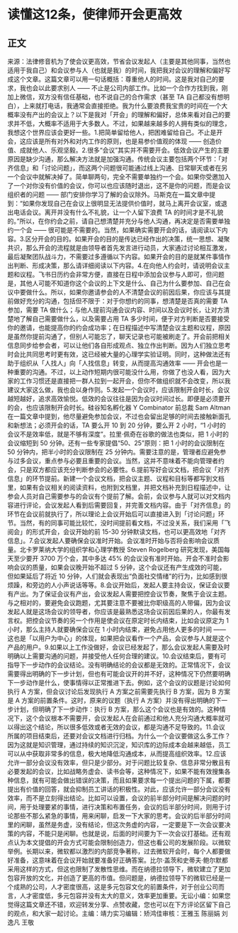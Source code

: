 # 读懂这12条，使律师开会更高效
## 正文
来源：法律修音机为了使会议更高效，节省会议发起人（主要是其他同事，当然也适用于我自己）和会议参与人（也就是我）的时间，我把我对会议的理解和偏好写成这个文章。这篇文章可以用一句话概括：尊重他人的时间。这是我对自己的要求，我也会以此要求别人 —— 不止是公司内部工作。比如一个合作方找到我，刚加上微信，双方没有信任基础，也不说自己的合作需求（甚至 TA 自己都没有想明白），上来就打电话，我通常会直接拒绝。我为什么要浪费我宝贵的时间在一个大概率没有产出的会议上？以下是我对「开会」的理解和偏好，总体来看对自己的要求并不低，大概率不适用于大多数人。不过，如果越来越多的人拥有类似的理念，我想这个世界应该会更好一些。1.把简单留给他人，把困难留给自己。不止是开会，这应该是所有对外和对内工作的原则，也是易参价值观的体现 —— 创造价值、成就他人、乐观坚毅。2.很多“会议”其实并不需要开会。低效会议产生的主要原因是缺少沟通，那么解决方法就是加强沟通。传统会议主要包括两个环节：「对齐信息」和「讨论问题」，而这两个问题很可能通过线上沟通、日常聊天或者在另一个会议中就解决掉了。简单聊两句，完全不需要单独约一个会。如果你受邀加入了一个对你没有价值的会议，你可以也应该随时退出，这不是你的问题，而是会议组织者的问题 —— 部门安排你学习了解的会议除外。马斯克在一篇文章中提到：“如果你发现自己在会议上很明显无法提供价值时，就马上离开会议室，或退出电话会议。离开并没有什么不礼貌，让一个人留下浪费 TA 的时间才是不礼貌的。”所以，在你约会之前，请自己想清楚并充分与他人沟通，再决定是否需要单独约一个会 —— 很可能是不需要的。当然，如果确实需要开会的话，请阅读以下内容。3.区分开会的目的。如果开会的目的是传达已经作出的决策，统一思想、凝聚共识，那么开会的流程就是由领导者首先发言进行动员，大家通过讨论相互激发，最后凝聚团队战斗力，不需要过多遵循以下内容。如果开会的目的是就某件事情作出判断、形成决策，那么请详细阅读以下内容。4.在向他人约会时，请说明会议主题和议程。飞书日历约会非常方便，直接在日程中添加会议参与人即可，但问题是，其他人可能不知道你这个会议的上下文是什么、自己为什么要参加、自己在会议中要做什么。所以，如果你邀请参会的人不清楚会议的前因后果，你应该与其提前做好充分的沟通，包括但不限于：对于你想约的同事，想清楚是否真的需要 TA 参加，需要 TA 做什么；与他人提前沟通会议内容、时间以及会议时长，让对方清楚地了解自己需要做什么，以及需要占用 TA 多少时间，便于对方判断是否要接受你的邀请，也能提高你的约会成功率；在日程描述中写清楚会议主题和议程，原因是虽然你提前沟通了，但别人可能忘了，聊天记录也可能被刷走了。开会前把相关信息同步给参会者，可以让他们各自形成观点、独立作出判断。因为人们独立思考时会比共同思考时更有效，这已经被大量的心理学实验证明。同时，这种做法还有助于组织从「人找人」向「人找信息」转变，从而提高沟通效率 —— 开会也是一种重要的沟通。不过，以上动作短期内很可能没什么用，你做了也没人看，因为大家的工作习惯还是直接把一群人拉到一起开会，但你不做组织就不会改变，所以我建议大家这么做，我也会以身作则。5.发起一个会议时，应该限制开会时长，会议越短越好，追求高效愉悦。低效的会议往往是因为会议时间过长。即便是必须要开的会，也应该限制开会时长。硅谷知名孵化器 Y Combinator 前总裁 Sam Altman 在一篇文章中提到，他尽量避免参加会议，不过也会留出足够的时间去接触新面孔和新想法；必须开会的话，TA 要么开 10 到 20 分钟，要么开 2 小时，“1 小时的会议不是效率低，就是不够有深度”。拉里·佩奇在谷歌的做法也类似，把 1 小时的会议缩短到 50 分钟。还有一些专家提倡“50、25”原则：把 1 小时的会议限制在 50 分钟内，把半小时的会议限制在 25 分钟内。需要注意的是，管理者应避免参与过多会议，重点参与必要且重要的会议。当然，这并不意味着不能向管理者约会，只是双方都应该充分判断参会的必要性。6.提前写好会议文档，把会议「对齐信息」的环节提前。新建一个会议文档，把会议主题、议程和目标等都写到文档里，如果有会议相关的阅读资料，也附到文档里，并把文档补充到日程描述中，让参会人员对自己需要参与的会议有个提前了解。会前，会议参与人就可以对文档内容进行评论，会议发起人看到后需要回复，并完善文档内容。由于「对齐信息」的环节在会议前就执行了，所以理论上会议开始后可以直接进入到「讨论问题」环节。当然，有的同事可能比较忙，没时间提前看文档，不过没关系，我们采用「飞阅会」的形式开会，会议开始的前 15-30 分钟默读文档，也可以更高效地「对齐信息」。7.会议发起人要确保会议准时开始。会议准时开始与否将会影响会议质量。北卡罗莱纳大学的组织学和心理学教授 Steven Rogelberg 研究发现，美国每天至少要开 3700 万个会，其中多达 45% 的会议没有准时开始。开会不准时会影响会议的质量，如果会议晚开始不超过 5 分钟，这个会议还有产生成效的可能，但如果延后了将近 10 分钟，人们就会表现出“负面社交情绪”的行为，比如感到很烦躁，和旁边的人小声说话等等。8.会议开始后，发起人要主持会议，保证会议要有产出。为了保证会议有产出，会议发起人需要把控会议节奏，聚焦于会议主题。与之相对的，要避免会议跑题，尤其要注意不要被比你职级高的人带偏，因为会议发起人就是这场会议的领导者，你应该是最熟悉这场会议前因后果的人，你最有发言权。把控会议节奏的另一个作用是使会议在原定时长内结束，比如会议原定为 1 小时，那么主持人就要确保会议在 1 小时内结束，避免占用他人更多的时间 —— 这也是「以用户为中心」的体现，如果把会议看作一个产品，会议参与人就是这个产品的用户。9.如果以上工作没做好，会议已经发起了，那么会议发起人需要及时明确以上需要沟通的问题，并接受他人任何合理的建议。10.会议结束后，要有可指导下一步动作的会议结论。没有明确结论的会议都是无效的。正常情况下，会议需要得出明确的下一步计划，但也有可能会议开的并不好，这种情况下仍然要明确下一步动作是什么，使事情得以正常推进下去。例如，这个会议的议题是讨论如何执行 A 方案，但会议讨论后发现执行 A 方案之前需要先执行 B 方案，因为 B 方案是 A 方案的前置条件。这时，原来的议题（执行 A 方案）并没有得出明确的下一步计划，但明确了下一步动作：执行 B 方案，那么这个会议也是有效的。这种情况下，这个会议根本不需要开，会议发起人在会前通过和他人充分沟通大概率就可以得出这个结论，所以很多低效或者无效的会议，都是沟通不足导致的。11.会议所属的项目结束后，还要对会议文档进行归档。为什么一个会议要做这么多工作？因为这就是知识管理，通过持续的知识沉淀，知识库的边际成本会越来越低，员工可以从中获取非常多的信息，极大地降低沟通成本，从而提高组织效率。12.应该允许一部分会议没有效率，但只是少部分。对于问题比较复杂、信息非常分散且有必要发起的会议，比如战略务虚会、读书会等，这种情况下，如果不能有效搜集各种信息，就有可能会做出错误的决策，而且如果要求每一个提出问题的下属，都要提出有价值的回答，就会抑制员工讲话的积极性。对此，应该允许一部分会议没有效率，而不是立刻得出结论。比如可以设置，会议的前半部分时间是解决问题的时间，用于处理要紧的事情，进行决策和布置任务，会议的后半部分时间，则用于讨论那些不那么紧急的事情，用来闲聊，启发一下大家的思考。会议的后半部分时间里的闲聊，虽然是务虚，没有结论，但这次务虚的内容，一定要是下一次会议要决策的内容，不能只是闲聊。也就是说，后面的时间要为下一次会议打基础。还有观点认为本文提倡的开会方式可能会限制创造力，但这也看公司的发展阶段。以微软举例。长期以来，微软都以激烈的内部竞争著称，过去微软开会时，每个人都要做好准备，这意味着在会议开始就要准备好正确答案。比尔·盖茨和史蒂夫·鲍尔默都采用这样的方式，但这也限制了发散性思维。而在纳德拉领导下，微软建立了更加包容开放的文化，并创造了更高的市值。但问题是，纳德拉领导下的微软已经是一个成熟的公司，人才密度很高，这是多元包容文化的前置条件，对于创业公司而言，人才密度低，多元包容并没有太大的意义，效率更加重要。无讼小编：如果您觉得这篇文章还不错，欢迎转发分享、点赞收藏，您也可以在下方评论区留下自己的观点，和大家一起讨论。主编：靖力实习编辑：矫鸿佳审核：王雅玉 陈丽娟 刘逸凡 王敬